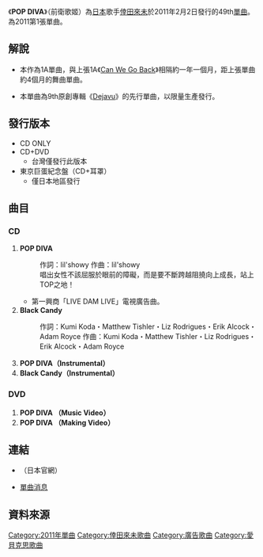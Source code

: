 {{Infobox song
| name       = POP DIVA
| type       = [[單曲|單曲]]
| cover      = POP_DIVA.jpg
| artist     = [[倖田來未|倖田來未]]
| album      = 
| A-side     = 
| B-side     = 
| released   = 2011年2月2日
| format     = 
| recorded   = 
| genre      = [[J-POP|J-POP]]
| length     = 
| label      = [[rhythm_zone|rhythm zone]]
| writer     = 
| producer   = 
| certification = 
| chart_position = *週間最高第4名（[[Oricon|Oricon]]）
| prev_title = [[喜歡，喜歡，喜歡。/唯有你|喜歡，喜歡，喜歡。/唯有你]]
| prev_year  = 2010
| next_title = [[4_TIMES|4 TIMES]]
| next_year  = 2011
| misc       = 
}}
《'''POP DIVA'''》（前衛歌姬）為[[日本|日本]]歌手[[倖田來未|倖田來未]]於2011年2月2日發行的49th[[單曲|單曲]]。為2011第1張單曲。

== 解說 ==
* 本作為1A單曲，與上張1A《[[Can_We_Go_Back|Can We Go Back]]》相隔約一年一個月，距上張單曲約4個月的舞曲單曲。

* 本單曲為9th原創專輯《[[Dejavu_(倖田來未專輯)|Dejavu]]》的先行單曲，以限量生產發行。

== 發行版本 ==
* CD ONLY
* CD+DVD
**台灣僅發行此版本
* 東京巨蛋紀念盤（CD+耳罩）
**僅日本地區發行

== 曲目 ==
=== CD ===
# '''POP DIVA'''
#:作詞：lil'showy 作曲：lil'showy
#:唱出女性不該屈服於眼前的障礙，而是要不斷跨越阻撓向上成長，站上TOP之地！
#* 第一興商「LIVE DAM LIVE」電視廣告曲。 
# '''Black Candy'''
#:作詞：Kumi Koda・Matthew Tishler・Liz Rodrigues・Erik Alcock・Adam Royce 作曲：Kumi Koda・Matthew Tishler・Liz Rodrigues・Erik Alcock・Adam Royce
#'''POP DIVA（Instrumental）'''
#'''Black Candy（Instrumental）'''

=== DVD ===
# '''POP DIVA （Music Video）''' 	 
# '''POP DIVA （Making Video）'''

== 連結 ==
* {{Official|http://rhythmzone.net/koda/index.html}} （日本官網）
*[https://web.archive.org/web/20101206095014/http://rhythmzone.net/koda/information/101202.html 單曲消息]

== 資料來源 ==
<div class='references-small'>
<references/>
</div>
{{倖田來未}}

{{DEFAULTSORT:Pop Diva}}

[[Category:2011年單曲|Category:2011年單曲]]
[[Category:倖田來未歌曲|Category:倖田來未歌曲]]
[[Category:廣告歌曲|Category:廣告歌曲]]
[[Category:愛貝克思歌曲|Category:愛貝克思歌曲]]